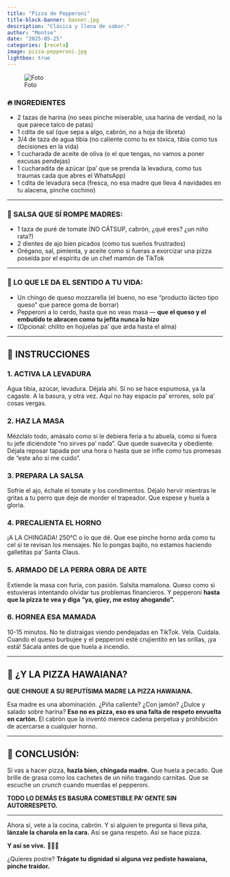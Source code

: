```yaml
---
title: "Pizza de Pepperoni"
title-block-banner: banner.jpg
description: "Clásica y llena de sabor."
author: "Montse"
date: "2025-05-25"
categories: [receta]
image: pizza-pepperoni.jpg
lightbox: true
---
```


![Foto](pizza-pepperoni.jpg)

### 🔥 INGREDIENTES

* 2 tazas de harina (no seas pinche miserable, usa harina de verdad, no la que parece talco de patas)
* 1 cdita de sal (que sepa a algo, cabrón, no a hoja de libreta)
* 3/4 de taza de agua tibia (no caliente como tu ex tóxica, tibia como tus decisiones en la vida)
* 1 cucharada de aceite de oliva (o el que tengas, no vamos a poner excusas pendejas)
* 1 cucharadita de azúcar (pa’ que se prenda la levadura, como tus traumas cada que abres el WhatsApp)
* 1 cdita de levadura seca (fresca, no esa madre que lleva 4 navidades en tu alacena, pinche cochino)

---

### 🧄 SALSA QUE SÍ ROMPE MADRES:

* 1 taza de puré de tomate (NO CÁTSUP, cabrón, ¿qué eres? ¿un niño rata?)
* 2 dientes de ajo bien picados (como tus sueños frustrados)
* Orégano, sal, pimienta, y aceite como si fueras a exorcizar una pizza poseída por el espíritu de un chef mamón de TikTok

---

### 🧀 LO QUE LE DA EL SENTIDO A TU VIDA:

* Un chingo de queso mozzarella (el bueno, no ese "producto lácteo tipo queso" que parece goma de borrar)
* Pepperoni a lo cerdo, hasta que no veas masa — **que el queso y el embutido te abracen como tu jefita nunca lo hizo**
* (Opcional: chilito en hojuelas pa’ que arda hasta el alma)

---

## 🚬 INSTRUCCIONES

### 1. **ACTIVA LA LEVADURA**

Agua tibia, azúcar, levadura. Déjala ahí. Si no se hace espumosa, ya la cagaste. A la basura, y otra vez. Aquí no hay espacio pa’ errores, solo pa’ cosas vergas.

### 2. **HAZ LA MASA**

Mézclalo todo, amásalo como si le debiera feria a tu abuela, como si fuera tu jefe diciéndote "no sirves pa’ nada". Que quede suavecita y obediente. Déjala reposar tapada por una hora o hasta que se infle como tus promesas de “este año sí me cuido”.

### 3. **PREPARA LA SALSA**

Sofríe el ajo, échale el tomate y los condimentos. Déjalo hervir mientras le gritas a tu perro que deje de morder el trapeador. Que espese y huela a gloria.

### 4. **PRECALIENTA EL HORNO**

¡A LA CHINGADA! 250°C o lo que dé. Que ese pinche horno arda como tu cel si te revisan los mensajes. No lo pongas bajito, no estamos haciendo galletitas pa’ Santa Claus.

### 5. **ARMADO DE LA PERRA OBRA DE ARTE**

Extiende la masa con furia, con pasión. Salsita mamalona.
Queso como si estuvieras intentando olvidar tus problemas financieros.
Y pepperoni **hasta que la pizza te vea y diga "ya, güey, me estoy ahogando".**

### 6. **HORNEA ESA MAMADA**

10-15 minutos. No te distraigas viendo pendejadas en TikTok. Vela. Cuídala. Cuando el queso burbujee y el pepperoni esté crujientito en las orillas, ¡ya está! Sácala antes de que huela a incendio.

---

## 🖕 ¿Y LA PIZZA HAWAIANA?

**QUE CHINGUE A SU REPUTÍSIMA MADRE LA PIZZA HAWAIANA.**

Esa madre es una abominación.
¿Piña caliente? ¿Con jamón? ¿Dulce y salado sobre harina?
**Eso no es pizza, eso es una falta de respeto envuelta en cartón.**
El cabrón que la inventó merece cadena perpetua y prohibición de acercarse a cualquier horno.

---

## 🍻 CONCLUSIÓN:

Si vas a hacer pizza, **hazla bien, chingada madre.**
Que huela a pecado.
Que brille de grasa como los cachetes de un niño tragando carnitas.
Que se escuche un *crunch* cuando muerdas el pepperoni.

**TODO LO DEMÁS ES BASURA COMESTIBLE PA’ GENTE SIN AUTORRESPETO.**

---

Ahora sí, vete a la cocina, cabrón. Y si alguien te pregunta si lleva piña, **lánzale la charola en la cara.**
Así se gana respeto. Así se hace pizza.

**Y así se vive.** 🍕🔥🍺

¿Quieres postre? **Trágate tu dignidad si alguna vez pediste hawaiana, pinche traidor.**
